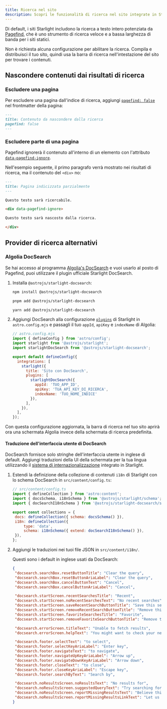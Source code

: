 ```yaml
---
title: Ricerca nel sito
description: Scopri le funzionalità di ricerca nel sito integrate in Starlight e come personalizzarle.
---
```



Di default, i siti Starlight includono la ricerca a testo intero potenziata da [Pagefind](https://pagefind.app/), che è uno strumento di ricerca veloce e a bassa larghezza di banda per i siti statici.

Non è richiesta alcuna configurazione per abilitare la ricerca. Compila e distribuisci il tuo sito, quindi usa la barra di ricerca nell'intestazione del sito per trovare i contenuti.

## Nascondere contenuti dai risultati di ricerca

### Escludere una pagina

Per escludere una pagina dall'indice di ricerca, aggiungi [`pagefind: false`](/it/reference/frontmatter/#pagefind) nel frontmatter della pagina:

```md title="src/content/docs/not-indexed.md" ins={3}
---
title: Contenuto da nascondere dalla ricerca
pagefind: false
---
```

### Escludere parte di una pagina

Pagefind ignorerà il contenuto all'interno di un elemento con l'attributo [`data-pagefind-ignore`](https://pagefind.app/docs/indexing/#removing-individual-elements-from-the-index).

Nell'esempio seguente, il primo paragrafo verrà mostrato nei risultati di ricerca, ma il contenuto del `<div>` no:

```md title="src/content/docs/partially-indexed.md" ins="data-pagefind-ignore"
---
title: Pagina indicizzata parzialmente
---

Questo testo sarà ricercabile.

<div data-pagefind-ignore>

Questo testo sarà nascosto dalla ricerca. 

</div>
```

## Provider di ricerca alternativi

### Algolia DocSearch

Se hai accesso al programma [Algolia's DocSearch](https://docsearch.algolia.com/) e vuoi usarlo al posto di Pagefind, puoi utilizzare il plugin ufficiale Starlight DocSearch.

1. Installa `@astrojs/starlight-docsearch`:

    <Tabs>

    <TabItem label="npm">

    ```sh
    npm install @astrojs/starlight-docsearch
    ```

    </TabItem>

    <TabItem label="pnpm">

    ```sh 
    pnpm add @astrojs/starlight-docsearch
    ```

    </TabItem>

    <TabItem label="Yarn">

    ```sh
    yarn add @astrojs/starlight-docsearch
    ```

    </TabItem>

    </Tabs>

2. Aggiungi DocSearch alla configurazione [`plugins`](/it/reference/configuration/#plugins) di Starlight in `astro.config.mjs` e passagli il tuo `appId`, `apiKey` e `indexName` di Algolia:

   ```js ins={4,10-16} 
   // astro.config.mjs
   import { defineConfig } from 'astro/config';
   import starlight from '@astrojs/starlight';
   import starlightDocSearch from '@astrojs/starlight-docsearch';
   
   export default defineConfig({
     integrations: [
       starlight({ 
         title: 'Sito con DocSearch',
         plugins: [
           starlightDocSearch({
             appId: 'TUO_APP_ID',
             apiKey: 'TUA_API_KEY_DI_RICERCA', 
             indexName: 'TUO_NOME_INDICE'
           }),
         ],  
       }),
     ],
   });
   ```
   
Con questa configurazione aggiornata, la barra di ricerca nel tuo sito aprirà ora una schermata Algolia invece della schermata di ricerca predefinita.

#### Traduzione dell'interfaccia utente di DocSearch

DocSearch fornisce solo stringhe dell'interfaccia utente in inglese di default.
Aggiungi traduzioni della UI della schermata per la tua lingua utilizzando il [sistema di internazionalizzazione](/it/guides/i18n/#tradurre-linterfaccia-starlight) integrato in Starlight.

1. Estendi la definizione della collezione di contenuti `i18n` di Starlight con lo schema DocSearch in `src/content/config.ts`:

   ```js ins={4} ins=/{ extend: .+ }/
   // src/content/config.ts
   import { defineCollection } from 'astro:content';
   import { docsSchema, i18nSchema } from '@astrojs/starlight/schema';
   import { docSearchI18nSchema } from '@astrojs/starlight-docsearch/schema';

   export const collections = {
   	docs: defineCollection({ schema: docsSchema() }),
   	i18n: defineCollection({
   		type: 'data',
   		schema: i18nSchema({ extend: docSearchI18nSchema() }),
   	}),
   };
   ```

2. Aggiungi le traduzioni nei tuoi file JSON in `src/content/i18n/`.

   Questi sono i default in inglese usati da DocSearch:

   ```json title="src/content/i18n/en.json"
   {
   	"docsearch.searchBox.resetButtonTitle": "Clear the query",
   	"docsearch.searchBox.resetButtonAriaLabel": "Clear the query",
   	"docsearch.searchBox.cancelButtonText": "Cancel",
   	"docsearch.searchBox.cancelButtonAriaLabel": "Cancel",

   	"docsearch.startScreen.recentSearchesTitle": "Recent",
   	"docsearch.startScreen.noRecentSearchesText": "No recent searches",
   	"docsearch.startScreen.saveRecentSearchButtonTitle": "Save this search",
   	"docsearch.startScreen.removeRecentSearchButtonTitle": "Remove this search from history",
   	"docsearch.startScreen.favoriteSearchesTitle": "Favorite",
   	"docsearch.startScreen.removeFavoriteSearchButtonTitle": "Remove this search from favorites",

   	"docsearch.errorScreen.titleText": "Unable to fetch results",
   	"docsearch.errorScreen.helpText": "You might want to check your network connection.",

   	"docsearch.footer.selectText": "to select",
   	"docsearch.footer.selectKeyAriaLabel": "Enter key",
   	"docsearch.footer.navigateText": "to navigate",
   	"docsearch.footer.navigateUpKeyAriaLabel": "Arrow up",
   	"docsearch.footer.navigateDownKeyAriaLabel": "Arrow down",
   	"docsearch.footer.closeText": "to close",
   	"docsearch.footer.closeKeyAriaLabel": "Escape key",
   	"docsearch.footer.searchByText": "Search by",

   	"docsearch.noResultsScreen.noResultsText": "No results for",
   	"docsearch.noResultsScreen.suggestedQueryText": "Try searching for",
   	"docsearch.noResultsScreen.reportMissingResultsText": "Believe this query should return results?",
   	"docsearch.noResultsScreen.reportMissingResultsLinkText": "Let us know."
   }
   ```
  